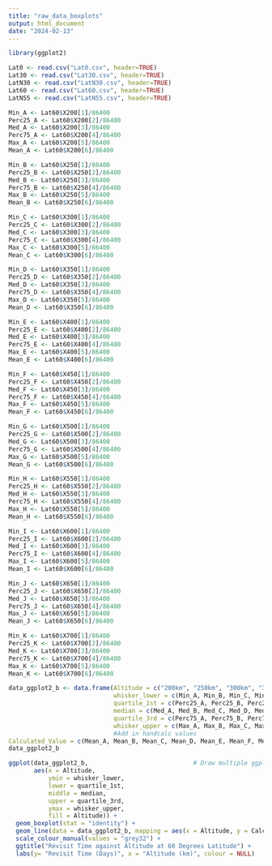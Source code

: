 ---
title: "raw_data_boxplots"
output: html_document
date: "2024-02-13"
---
```{r}
library(ggplot2)
```

```{r}
Lat0 <- read.csv("Lat0.csv", header=TRUE)
Lat30 <- read.csv("Lat30.csv", header=TRUE)
LatN30 <- read.csv("LatN30.csv", header=TRUE)
Lat60 <- read.csv("Lat60.csv", header=TRUE)
LatN55 <- read.csv("LatN55.csv", header=TRUE)
```

```{r}
Min_A <- Lat60$X200[1]/86400
Perc25_A <- Lat60$X200[2]/86400
Med_A <- Lat60$X200[3]/86400
Perc75_A <- Lat60$X200[4]/86400
Max_A <- Lat60$X200[5]/86400
Mean_A <- Lat60$X200[6]/86400

Min_B <- Lat60$X250[1]/86400
Perc25_B <- Lat60$X250[2]/86400
Med_B <- Lat60$X250[3]/86400
Perc75_B <- Lat60$X250[4]/86400
Max_B <- Lat60$X250[5]/86400
Mean_B <- Lat60$X250[6]/86400

Min_C <- Lat60$X300[1]/86400
Perc25_C <- Lat60$X300[2]/86400
Med_C <- Lat60$X300[3]/86400
Perc75_C <- Lat60$X300[4]/86400
Max_C <- Lat60$X300[5]/86400
Mean_C <- Lat60$X300[6]/86400

Min_D <- Lat60$X350[1]/86400
Perc25_D <- Lat60$X350[2]/86400
Med_D <- Lat60$X350[3]/86400
Perc75_D <- Lat60$X350[4]/86400
Max_D <- Lat60$X350[5]/86400
Mean_D <- Lat60$X350[6]/86400

Min_E <- Lat60$X400[1]/86400
Perc25_E <- Lat60$X400[2]/86400
Med_E <- Lat60$X400[3]/86400
Perc75_E <- Lat60$X400[4]/86400
Max_E <- Lat60$X400[5]/86400
Mean_E <- Lat60$X400[6]/86400

Min_F <- Lat60$X450[1]/86400
Perc25_F <- Lat60$X450[2]/86400
Med_F <- Lat60$X450[3]/86400
Perc75_F <- Lat60$X450[4]/86400
Max_F <- Lat60$X450[5]/86400
Mean_F <- Lat60$X450[6]/86400

Min_G <- Lat60$X500[1]/86400
Perc25_G <- Lat60$X500[2]/86400
Med_G <- Lat60$X500[3]/86400
Perc75_G <- Lat60$X500[4]/86400
Max_G <- Lat60$X500[5]/86400
Mean_G <- Lat60$X500[6]/86400

Min_H <- Lat60$X550[1]/86400
Perc25_H <- Lat60$X550[2]/86400
Med_H <- Lat60$X550[3]/86400
Perc75_H <- Lat60$X550[4]/86400
Max_H <- Lat60$X550[5]/86400
Mean_H <- Lat60$X550[6]/86400

Min_I <- Lat60$X600[1]/86400
Perc25_I <- Lat60$X600[2]/86400
Med_I <- Lat60$X600[3]/86400
Perc75_I <- Lat60$X600[4]/86400
Max_I <- Lat60$X600[5]/86400
Mean_I <- Lat60$X600[6]/86400

Min_J <- Lat60$X650[1]/86400
Perc25_J <- Lat60$X650[2]/86400
Med_J <- Lat60$X650[3]/86400
Perc75_J <- Lat60$X650[4]/86400
Max_J <- Lat60$X650[5]/86400
Mean_J <- Lat60$X650[6]/86400

Min_K <- Lat60$X700[1]/86400
Perc25_K <- Lat60$X700[2]/86400
Med_K <- Lat60$X700[3]/86400
Perc75_K <- Lat60$X700[4]/86400
Max_K <- Lat60$X700[5]/86400
Mean_K <- Lat60$X700[6]/86400
```

```{r}
data_ggplot2_b <- data.frame(Altitude = c("200km", "250km", "300km", "350km", "400km", "450km", "500km", "550km", "600km", "650km", "700km"),  # Create data frame of values
                             whisker_lower = c(Min_A, Min_B, Min_C, Min_D, Min_E, Min_F, Min_G, Min_H, Min_I, Min_J, Min_K),
                             quartile_1st = c(Perc25_A, Perc25_B, Perc25_C, Perc25_D, Perc25_E, Perc25_F, Perc25_G, Perc25_H, Perc25_I, Perc25_J, Perc25_K),
                             median = c(Med_A, Med_B, Med_C, Med_D, Med_E, Med_F, Med_G, Med_H, Med_I, Med_J, Med_K),
                             quartile_3rd = c(Perc75_A, Perc75_B, Perc75_C, Perc75_D, Perc75_E, Perc75_F, Perc75_G, Perc75_H, Perc75_I, Perc75_J, Perc75_K),
                             whisker_upper = c(Max_A, Max_B, Max_C, Max_D, Max_E, Max_F, Max_G, Max_H, Max_I, Max_J, Max_K),
                             #Add in handcalc values
Calculated_Value = c(Mean_A, Mean_B, Mean_C, Mean_D, Mean_E, Mean_F, Mean_G, Mean_H, Mean_I, Mean_J, Mean_K))
data_ggplot2_b      
```

```{r}
ggplot(data_ggplot2_b,                             # Draw multiple ggplot2 boxplots
       aes(x = Altitude,
           ymin = whisker_lower,
           lower = quartile_1st,
           middle = median,
           upper = quartile_3rd,
           ymax = whisker_upper,
           fill = Altitude)) +
  geom_boxplot(stat = "identity") +
  geom_line(data = data_ggplot2_b, mapping = aes(x = Altitude, y = Calculated_Value, group = 1, colour = "Mean Value"), linetype=1, linewidth=0.7) +
  scale_colour_manual(values = "grey32") +
  ggtitle("Revisit Time against Altitude at 60 Degrees Latitude") +
  labs(y= "Revisit Time (Days)", x = "Altitude (km)", colour = NULL)
```